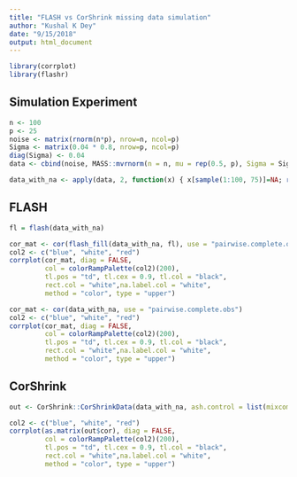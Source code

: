 ```yaml
---
title: "FLASH vs CorShrink missing data simulation"
author: "Kushal K Dey"
date: "9/15/2018"
output: html_document
---
```


```r
library(corrplot)
library(flashr)
```

## Simulation Experiment

```r
n <- 100
p <- 25
noise <- matrix(rnorm(n*p), nrow=n, ncol=p)
Sigma <- matrix(0.04 * 0.8, nrow=p, ncol=p)
diag(Sigma) <- 0.04 
data <- cbind(noise, MASS::mvrnorm(n = n, mu = rep(0.5, p), Sigma = Sigma))
```

```r
data_with_na <- apply(data, 2, function(x) { x[sample(1:100, 75)]=NA; return(x)})
```

## FLASH

```r
fl = flash(data_with_na)
```

```r
cor_mat <- cor(flash_fill(data_with_na, fl), use = "pairwise.complete.obs")
col2 <- c("blue", "white", "red")
corrplot(cor_mat, diag = FALSE,
         col = colorRampPalette(col2)(200),
         tl.pos = "td", tl.cex = 0.9, tl.col = "black",
         rect.col = "white",na.label.col = "white",
         method = "color", type = "upper") 
```

```r
cor_mat <- cor(data_with_na, use = "pairwise.complete.obs")
col2 <- c("blue", "white", "red")
corrplot(cor_mat, diag = FALSE,
         col = colorRampPalette(col2)(200),
         tl.pos = "td", tl.cex = 0.9, tl.col = "black",
         rect.col = "white",na.label.col = "white",
         method = "color", type = "upper") 
```

## CorShrink

```r
out <- CorShrink::CorShrinkData(data_with_na, ash.control = list(mixcompdist = "normal"))
```

```r
col2 <- c("blue", "white", "red")
corrplot(as.matrix(out$cor), diag = FALSE,
         col = colorRampPalette(col2)(200),
         tl.pos = "td", tl.cex = 0.9, tl.col = "black",
         rect.col = "white",na.label.col = "white",
         method = "color", type = "upper") 
```
